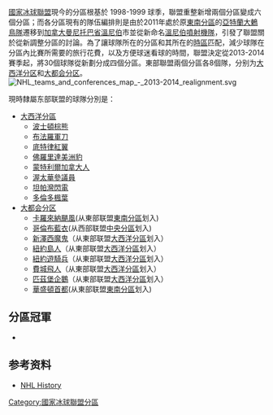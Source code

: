 {{unreferenced|time=2013-11-05T04:52:20+00:00}}
[[國家冰球聯盟|國家冰球聯盟]]現今的分區根基於 1998-1999 球季，聯盟重整新增兩個分區變成六個分區；而各分區現有的隊伍編排則是由於2011年處於原[[東南分區|東南分區]]的[[亞特蘭大鶇鳥隊|亞特蘭大鶇鳥隊]]遷移到[[加拿大|加拿大]][[曼尼托巴省|曼尼托巴省]][[溫尼伯|溫尼伯]]市並從新命名[[溫尼伯噴射機隊|溫尼伯噴射機隊]]，引發了聯盟關於從新調整分區的討論。為了讓球隊所在的分區和其所在的[[美國時區|時區]]匹配，減少球隊在分區內比賽所需要的旅行花費，以及方便球迷看球的時間，聯盟決定從2013-2014賽季起，將30個球隊從新劃分成四個分區。東部聯盟兩個分區各8個隊，分别为[[大西洋分区|大西洋分区]]和[[大都会分区|大都会分区]]。
[[File:NHL_teams_and_conferences_map_-_2013-2014_realignment.svg|thumb]]

現時隸屬东部联盟的球隊分別是：
*[[大西洋分區|大西洋分區]]
**[[波士頓棕熊|波士頓棕熊]]
**[[布法羅軍刀|布法羅軍刀]]
**[[底特律紅翼|底特律紅翼]]
**[[佛羅里達美洲豹|佛羅里達美洲豹]]
**[[蒙特利爾加拿大人|蒙特利爾加拿大人]]
**[[渥太華參議員|渥太華參議員]]
**[[坦帕灣閃電|坦帕灣閃電]]
**[[多倫多楓葉|多倫多楓葉]]
*[[大都会分区|大都会分区]]
**[[卡羅來納颶風|卡羅來納颶風]](从東部联盟[[東南分區|東南分區]]划入)
**[[哥倫布藍衣|哥倫布藍衣]](从西部联盟[[中央分區|中央分區]]划入)
**[[新澤西魔鬼|新澤西魔鬼]]（从東部联盟[[大西洋分區|大西洋分區]]划入）
**[[紐約島人|紐約島人]]（从東部联盟[[大西洋分區|大西洋分區]]划入）
**[[紐約遊騎兵|紐約遊騎兵]]（从東部联盟[[大西洋分區|大西洋分區]]划入）
**[[費城飛人|費城飛人]]（从東部联盟[[大西洋分區|大西洋分區]]划入）
**[[匹茲堡企鵝|匹茲堡企鵝]]（从東部联盟[[大西洋分區|大西洋分區]]划入）
**[[華盛頓首都|華盛頓首都]](从東部联盟[[東南分區|東南分區]]划入)

== 分區冠軍 ==
* 
{{NHL}}
==参考资料==
{{Reflist}}
*[https://web.archive.org/web/20051008121427/http://www.nhl.com/history/index.html NHL History]
[[Category:國家冰球聯盟分區|Category:國家冰球聯盟分區]]